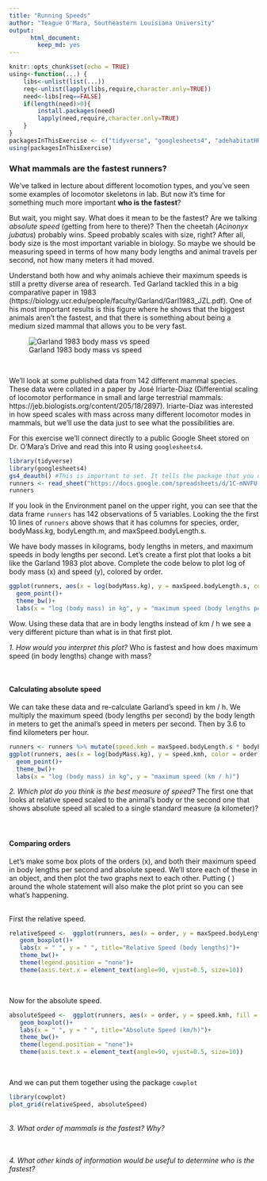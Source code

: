 ```yaml
---
title: "Running Speeds"
author: "Teague O'Mara, Southeastern Louisiana University"
output:
      html_document: 
        keep_md: yes
---
```


```r
knitr::opts_chunk$set(echo = TRUE)
using<-function(...) {
    libs<-unlist(list(...))
    req<-unlist(lapply(libs,require,character.only=TRUE))
    need<-libs[req==FALSE]
    if(length(need)>0){ 
        install.packages(need)
        lapply(need,require,character.only=TRUE)
    }
}
packagesInThisExercise <- c("tidyverse", "googlesheets4", "adehabitatHR", "move", "sf", "ggridges", "RColorBrewer", "ggmap", "mapview")
using(packagesInThisExercise)
```

### What mammals are the fastest runners?

We've talked in lecture about different locomotion types, and you've seen some examples of locomotor skeletons in lab. But now it's time for something much more important **who is the fastest**?  
  
  
But wait, you might say. What does it mean to be the fastest? Are we talking *absolute speed* (getting from here to there)? Then the cheetah (*Acinonyx jubatus*) probably wins. Speed probably scales with size, right? After all, body size is the most important variable in biology. So maybe we should be measuring speed in terms of how many body lengths and animal travels per second, not how many meters it had moved.

Understand both how and why animals achieve their maximum speeds is still a pretty diverse area of research. Ted Garland tackled this in a big comparative paper in 1983 (https://biology.ucr.edu/people/faculty/Garland/Garl1983_JZL.pdf). One of his most important results is this figure where he shows that the biggest animals aren't the fastest, and that there is something about being a medium sized mammal that allows you to be very fast. 

![Garland 1983 body mass vs speed](./images/garland-1983-max-speed.png)


</br>

We'll look at some published data from 142 different mammal species. These data were collated in a paper by José Iriarte-Díaz (Differential scaling of locomotor performance in small and large terrestrial mammals: https://jeb.biologists.org/content/205/18/2897). Iriarte-Díaz was interested in how speed scales with mass across many different locomotor modes in mammals, but we'll use the data just to see what the possibilities are.  
  
For this exercise we'll connect directly to a public Google Sheet stored on Dr. O'Mara's Drive and read this into R using `googlesheets4`.

```r
library(tidyverse)
library(googlesheets4)
gs4_deauth() #This is important to set. It tells the package that you don't need to log in.
runners <- read_sheet("https://docs.google.com/spreadsheets/d/1C-mNVFU-0pHjr4tZasLxv7Dqs-sFJppf49I8sLcdt5o/edit?usp=sharing")
runners
```
  
If you look in the Environment panel on the upper right, you can see that the data frame `runners` has 142 observations of 5 variables. Looking the the first 10 lines of `runners` above shows that it has columns for species, order, bodyMass.kg, bodyLength.m, and maxSpeed.bodyLength.s.  
  
We have body masses in kilograms, body lengths in meters, and maximum speeds in body lengths per second. Let's create a first plot that looks a bit like the Garland 1983 plot above. Complete the code below to plot log of body mass (x) and speed (y), colored by order.
 
```r
ggplot(runners, aes(x = log(bodyMass.kg), y = maxSpeed.bodyLength.s, color = order))+
  geom_point()+
  theme_bw()+
  labs(x = "log (body mass) in kg", y = "maximum speed (body lengths per second)")
```

Wow. Using these data that are in body lengths instead of km / h we see a very different picture than what is in that first plot. 

*1. How would you interpret this plot?* Who is fastest and how does maximum speed (in body lengths) change with mass?  

</br>

#### Calculating absolute speed
We can take these data and re-calculate Garland's speed in km / h. We multiply the maximum speed (body lengths per second) by the body length in meters to get the animal's speed in meters per second. Then by 3.6 to find kilometers per hour.

```r
runners <- runners %>% mutate(speed.kmh = maxSpeed.bodyLength.s * bodyLength.m * 3.6)
ggplot(runners, aes(x = log(bodyMass.kg), y = speed.kmh, color = order))+
  geom_point()+
  theme_bw()+
  labs(x = "log (body mass) in kg", y = "maximum speed (km / h)")
```

*2. Which plot do you think is the best measure of speed?* The first one that looks at relative speed scaled to the animal's body or the second one that shows absolute speed all scaled to a single standard measure (a kilometer)?
</br>
</br>
</br>

  
  
  
#### Comparing orders
Let's make some box plots of the orders (x), and both their maximum speed in body lengths per second and absolute speed. We'll store each of these in an object, and then plot the two graphs next to each other. Putting ( ) around the whole statement will also make the plot print so you can see what's happening.  

</br>
First the relative speed.
```r
relativeSpeed <-  ggplot(runners, aes(x = order, y = maxSpeed.bodyLength.s, fill = order))+
   geom_boxplot()+
   labs(x = " ", y = " ", title="Relative Speed (body lengths)")+
   theme_bw()+
   theme(legend.position = "none")+
   theme(axis.text.x = element_text(angle=90, vjust=0.5, size=10))

```
</br>

Now for the absolute speed.
```r
absoluteSpeed <-  ggplot(runners, aes(x = order, y = speed.kmh, fill = order))+
   geom_boxplot()+
   labs(x = " ", y = " ", title="Absolute Speed (km/h)")+
   theme_bw()+
   theme(legend.position = "none")+
   theme(axis.text.x = element_text(angle=90, vjust=0.5, size=10))
```
</br>

And we can put them together using the package `cowplot`
```r
library(cowplot)
plot_grid(relativeSpeed, absoluteSpeed)
```
</br>
*3. What order of mammals is the fastest? Why?*
</br>
</br>
</br>

*4. What other kinds of information would be useful to determine who is the fastest?*
</br>
</br>
</br>


